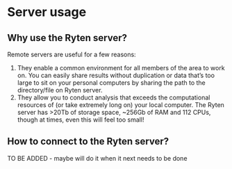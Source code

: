 # Server usage {#server}

## Why use the Ryten server?

Remote servers are useful for a few reasons: 

1. They enable a common environment for all members of the area to work on. You can easily share results without duplication or data that's too large to sit on your personal computers by sharing the path to the directory/file on Ryten server. 
2. They allow you to conduct analysis that exceeds the computational resources of (or take extremely long on) your local computer. The Ryten server has >20Tb of storage space, ~256Gb of RAM and 112 CPUs, though at times, even this will feel too small! 

## How to connect to the Ryten server?

TO BE ADDED - maybe will do it when it next needs to be done
